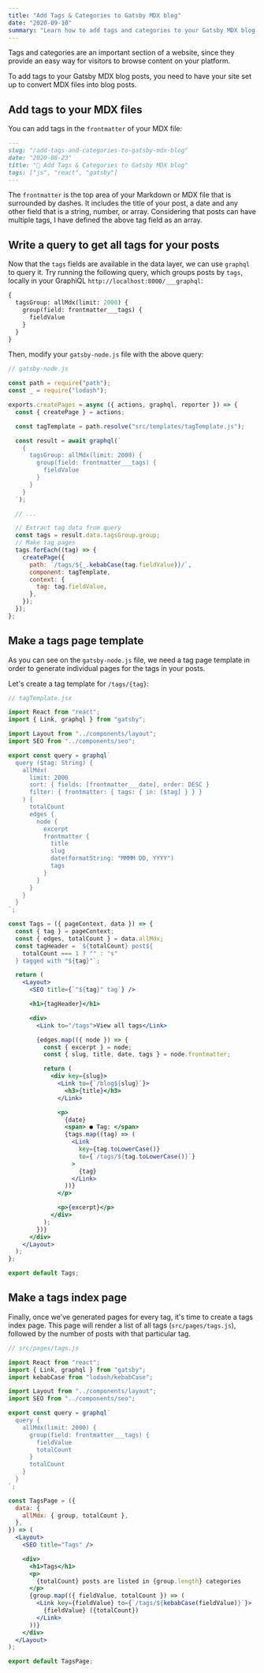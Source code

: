 ```yaml
---
title: "Add Tags & Categories to Gatsby MDX blog"
date: "2020-09-10"
summary: "Learn how to add tags and categories to your Gatsby MDX blog posts."
---
```


Tags and categories are an important section of a website, since they provide an easy way for visitors to browse content on your platform.

To add tags to your Gatsby MDX blog posts, you need to have your site set up to convert MDX files into blog posts.

## Add tags to your MDX files

You can add tags in the `frontmatter` of your MDX file:

```markdown
---
slug: "/add-tags-and-categories-to-gatsby-mdx-blog"
date: "2020-08-23"
title: "🕺 Add Tags & Categories to Gatsby MDX blog"
tags: ["js", "react", "gatsby"]
---
```

The `frontmatter` is the top area of your Markdown or MDX file that is surrounded by dashes.
It includes the title of your post, a date and any other field that is a string, number, or array.
Considering that posts can have multiple tags, I have defined the above tag field as an array.

## Write a query to get all tags for your posts

Now that the `tags` fields are available in the data layer, we can use `graphql` to query it.
Try running the following query, which groups posts by `tags`, locally in your GraphiQL `http://localhost:8000/___graphql`:

```graphql
{
  tagsGroup: allMdx(limit: 2000) {
    group(field: frontmatter___tags) {
      fieldValue
    }
  }
}
```

Then, modify your `gatsby-node.js` file with the above query:

```js
// gatsby-node.js

const path = require("path");
const _ = require("lodash");

exports.createPages = async ({ actions, graphql, reporter }) => {
  const { createPage } = actions;

  const tagTemplate = path.resolve("src/templates/tagTemplate.js");

  const result = await graphql(`
    {
      tagsGroup: allMdx(limit: 2000) {
        group(field: frontmatter___tags) {
          fieldValue
        }
      }
    }
  `);

  // ...

  // Extract tag data from query
  const tags = result.data.tagsGroup.group;
  // Make tag pages
  tags.forEach((tag) => {
    createPage({
      path: `/tags/${_.kebabCase(tag.fieldValue)}/`,
      component: tagTemplate,
      context: {
        tag: tag.fieldValue,
      },
    });
  });
};
```

## Make a tags page template

As you can see on the `gatsby-node.js` file, we need a tag page template in order to generate individual pages for the tags in your posts.

Let's create a tag template for `/tags/{tag}`:

```jsx
// tagTemplate.jsx

import React from "react";
import { Link, graphql } from "gatsby";

import Layout from "../components/layout";
import SEO from "../components/seo";

export const query = graphql`
  query ($tag: String) {
    allMdx(
      limit: 2000
      sort: { fields: [frontmatter___date], order: DESC }
      filter: { frontmatter: { tags: { in: [$tag] } } }
    ) {
      totalCount
      edges {
        node {
          excerpt
          frontmatter {
            title
            slug
            date(formatString: "MMMM DD, YYYY")
            tags
          }
        }
      }
    }
  }
`;

const Tags = ({ pageContext, data }) => {
  const { tag } = pageContext;
  const { edges, totalCount } = data.allMdx;
  const tagHeader = `${totalCount} post${
    totalCount === 1 ? "" : "s"
  } tagged with "${tag}"`;

  return (
    <Layout>
      <SEO title={`"${tag}" tag`} />

      <h1>{tagHeader}</h1>

      <div>
        <Link to="/tags">View all tags</Link>

        {edges.map(({ node }) => {
          const { excerpt } = node;
          const { slug, title, date, tags } = node.frontmatter;

          return (
            <div key={slug}>
              <Link to={`/blog${slug}`}>
                <h3>{title}</h3>
              </Link>

              <p>
                {date}
                <span> ● Tag: </span>
                {tags.map((tag) => (
                  <Link
                    key={tag.toLowerCase()}
                    to={`/tags/${tag.toLowerCase()}`}
                  >
                    {tag}
                  </Link>
                ))}
              </p>

              <p>{excerpt}</p>
            </div>
          );
        })}
      </div>
    </Layout>
  );
};

export default Tags;
```

## Make a tags index page

Finally, once we've generated pages for every tag, it's time to create a tags index page.
This page will render a list of all tags (`src/pages/tags.js`), followed by the number of posts with that particular tag.

```jsx
// src/pages/tags.js

import React from "react";
import { Link, graphql } from "gatsby";
import kebabCase from "lodash/kebabCase";

import Layout from "../components/layout";
import SEO from "../components/seo";

export const query = graphql`
  query {
    allMdx(limit: 2000) {
      group(field: frontmatter___tags) {
        fieldValue
        totalCount
      }
      totalCount
    }
  }
`;

const TagsPage = ({
  data: {
    allMdx: { group, totalCount },
  },
}) => (
  <Layout>
    <SEO title="Tags" />

    <div>
      <h1>Tags</h1>
      <p>
        {totalCount} posts are listed in {group.length} categories
      </p>
      {group.map(({ fieldValue, totalCount }) => (
        <Link key={fieldValue} to={`/tags/${kebabCase(fieldValue)}`}>
          {fieldValue} ({totalCount})
        </Link>
      ))}
    </div>
  </Layout>
);

export default TagsPage;
```
